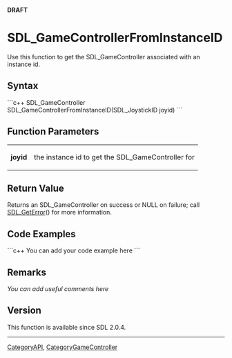 <!-- pragma section-numbers off -->
<!-- pragma camelcase off -->
'''DRAFT'''

<!-- #*^*^*^*^*See http://wiki.libsdl.org/moin.cgi/SGFunctions for details on editing this page*^*^*^*^* -->


= SDL_GameControllerFromInstanceID =
Use this function to get the SDL_GameController associated with an instance id.




== Syntax ==
```c++
SDL_GameController SDL_GameControllerFromInstanceID(SDL_JoystickID joyid)
```


== Function Parameters ==
{|
|'''joyid'''
|the instance id to get the SDL_GameController for
|}


== Return Value ==
Returns an SDL_GameController on success or NULL on failure; call [[SDL_GetError]]() for more information.

== Code Examples ==
```c++
You can add your code example here
```

<!-- #Leave this section as-is unless you have a code example to put in.  In that case, replace You can add your code example here with your code example following the Style Guide instructions.  Leave the rest of the markup alone and delete this comment. -->


== Remarks ==
''You can add useful comments here''

<!-- #Leave this section as-is unless you have a remark to put in.  In that case, replace ''You can add useful comments here'' with your remark(s) following the Style Guide instructions.  Leave the rest of the markup alone and delete this comment. -->

== Version ==
This function is available since SDL 2.0.4.

----
[[CategoryAPI]], [[CategoryGameController]]
<!-- #See the Style Guide for instructions on editing the footer. -->
